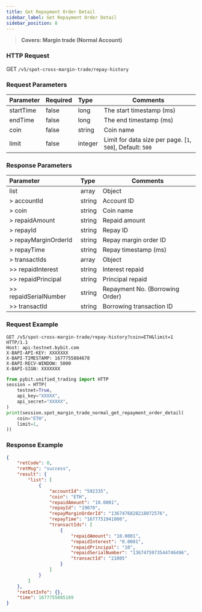 ```yaml
---
title: Get Repayment Order Detail
sidebar_label: Get Repayment Order Detail
sidebar_position: 8
---
```

> **Covers: Margin trade (Normal Account)**

### HTTP Request
GET `/v5/spot-cross-margin-trade/repay-history`

### Request Parameters
| Parameter | Required | Type | Comments|
|:----- |:-------|:-----|------ |
|startTime|false|long |The start timestamp (ms)|
|endTime|false|long|The end timestamp (ms)|
|coin|false|string|Coin name|
|limit|false|integer |Limit for data size per page. [`1`, `500`], Default: `500`|

### Response Parameters
| Parameter | Type | Comments|
|:----- |:-----|----- |
|list |array |Object |
|> accountId|string|Account ID|
|> coin|string|Coin name|
|> repaidAmount|string|Repaid amount|
|> repayId|string|Repay ID|
|> repayMarginOrderId|string|Repay margin order ID|
|> repayTime|string|Repay timestamp (ms) |
|> transactIds|array|Object|
|>> repaidInterest|string|Interest repaid|
|>> repaidPrincipal|string|Principal repaid|
|>> repaidSerialNumber|string|Repayment No. (Borrowing Order)|
|>> transactId|string|Borrowing transaction ID|

### Request Example

<Tabs groupId="programming-languages">
<TabItem value="http" label="HTTP">

```http
GET /v5/spot-cross-margin-trade/repay-history?coin=ETH&limit=1 HTTP/1.1
Host: api-testnet.bybit.com
X-BAPI-API-KEY: XXXXXXX
X-BAPI-TIMESTAMP: 1677755884678
X-BAPI-RECV-WINDOW: 5000
X-BAPI-SIGN: XXXXXXX
```

</TabItem>
<TabItem value="python" label="Python">

```python
from pybit.unified_trading import HTTP
session = HTTP(
    testnet=True,
    api_key="XXXXX",
    api_secret="XXXXX",
)
print(session.spot_margin_trade_normal_get_repayment_order_detail(
    coin="ETH",
    limit=1,
))
```

</TabItem>
</Tabs>

### Response Example

```json
{
    "retCode": 0,
    "retMsg": "success",
    "result": {
        "list": [
            {
                "accountId": "592335",
                "coin": "ETH",
                "repaidAmount": "10.0001",
                "repayId": "19070",
                "repayMarginOrderId": "1367476828218072576",
                "repayTime": "1677751941000",
                "transactIds": [
                    {
                        "repaidAmount": "10.0001",
                        "repaidInterest": "0.0001",
                        "repaidPrincipal": "10",
                        "repaidSerialNumber": "1367475973544746496",
                        "transactId": "21005"
                    }
                ]
            }
        ]
    },
    "retExtInfo": {},
    "time": 1677755885169
}
```
